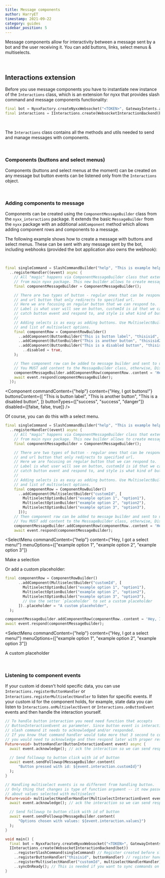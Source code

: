```yaml
---
title: Message components
author: HarryET
timestamp: 2021-09-22
category: guides
sidebar_position: 5
---
```



Message components allow for interactivity between a message sent by a bot and the user receiving it. You can add buttons, links, select menus & multiselects.

<br />

## Interactions extension

Before you use message components you have to instantiate new instance of the `Interactions` class, which is an extension for nyxx that provides slash command and message components functionality:

```dart
final bot = NyxxFactory.createNyxxWebsocket("<TOKEN>", GatewayIntents.allUnprivileged);
final interactions = IInteractions.create(WebsocketInteractionBackend(bot));
```


<br />

The `Interactions` class contains all the methods and utils needed to send and manage messages with components.

<br />

### Components (buttons and select menus)

Components (buttons and select menus at the moment) can be created on any message but button events can be listened only from the `Interactions` object.

<br />

### Adding components to message

Components can be created using the `ComponentMessageBuilder` class from the `nyxx_interactions` package. It extends the basic
`MessageBuilder` from the `nyxx` package with an additional `addComponent` method which allows adding component rows and
components to a message.

The following example shows how to create a message with buttons and select menus. These can be sent with any message
sent by the bot, including webhooks (provided the bot application also owns the webhook):

<br />

```dart
final singleCommand = SlashCommandBuilder("help", "This is example help command", [])
  ..registerHandler((event) async {
    // All "magic" happens via ComponentMessageBuilder class that extends MessageBuilder
    // from main nyxx package. This new builder allows to create message with components.
    final componentMessageBuilder = ComponentMessageBuilder();

    // There are two types of button - regular ones that can be responded to an interaction
    // and url button that only redirects to specified url.
    // Here we are focusing on regular button that we can respond to.
    // Label is what user will see on button, customId is id that we ca use later to
    // catch button event and respond to, and style is what kind of button we want create.
    //
    // Adding selects is as easy as adding buttons. Use MultiselectBuilder with custom id
    // and list of multiselect options.
    final componentRow = ComponentRowBuilder()
      ..addComponent(ButtonBuilder("This is button label", "thisisid", ButtonStyle.success))
      ..addComponent(ButtonBuilder("This is another button", "thisisid2", ButtonStyle.success))
      ..addComponent(ButtonBuilder("This is a disabled button", "thisisid3", ButtonStyle.danger)
        ..disabled = true,
    );

    // Then component row can be added to message builder and sent to user.
    // You MUST add content to the MessageBuilder class, otherwise, Discord will throw an error.
    componentMessageBuilder.addComponentRow(componentRow..content = 'Hey, I got buttons!');
    await event.respond(componentMessageBuilder);
  });
```

<Component
  commandContent={"help"}
  content={"Hey, I got buttons!"}
  buttonsContent={[
    "This is button label",
    "This is another button",
    "This is a disabled button",
  ]}
  buttonTypes={["success", "success", "danger"]}
  disabled={[false, false, true]}
/>

Of course, you can do this with a select menu.

```dart
final singleCommand = SlashCommandBuilder("help", "This is example help command", [])
  ..registerHandler((event) async {
    // All "magic" happens via ComponentMessageBuilder class that extends MessageBuilder
    // from main nyxx package. This new builder allows to create message with components.
    final componentMessageBuilder = ComponentMessageBuilder();

    // There are two types of button - regular ones that can be responded to an interaction
    // and url button that only redirects to specified url.
    // Here we are focusing on regular button that we can respond to.
    // Label is what user will see on button, customId is id that we ca use later to
    // catch button event and respond to, and style is what kind of button we want create.
    //
    // Adding selects is as easy as adding buttons. Use MultiselectBuilder with custom id
    // and list of multiselect options.
    final componentRow = ComponentRowBuilder()
      ..addComponent(MultiselectBuilder("customId", [
        MultiselectOptionBuilder("example option 1", "option1"),
        MultiselectOptionBuilder("example option 2", "option2"),
        MultiselectOptionBuilder("example option 3", "option3"),
      ]));
    // Then component row can be added to message builder and sent to user.
    // You MUST add content to the MessageBuilder class, otherwise, Discord will throw an error.
    componentMessageBuilder.addComponentRow(componentRow..content = 'Hey, I got a select menu!');
    await event.respond(componentMessageBuilder);
```

<SelectMenu
  commandContent={"help"}
  content={"Hey, I got a select menu!"}
  menuOptions={["example option 1", "example option 2", "example option 3"]}
>
  Make a selection
</SelectMenu>

Or add a custom placeholder:

```dart
final componentRow = ComponentRowBuilder()
      ..addComponent(MultiselectBuilder("customId", [
        MultiselectOptionBuilder("example option 1", "option1"),
        MultiselectOptionBuilder("example option 2", "option2"),
        MultiselectOptionBuilder("example option 3", "option3"),
        // Use the setter `placeholder` to set a custom placeholder
      ])..placeholder = "A custom placeholder",
  );

componentMessageBuilder.addComponentRow(componentRow..content = 'Hey, I got a select menu!');
await event.respond(componentMessageBuilder);
```

<SelectMenu
  commandContent={"help"}
  content={"Hey, I got a select menu!"}
  menuOptions={["example option 1", "example option 2", "example option 3"]}
>
  A custom placeholder
</SelectMenu>

<br />

### Listening to component events

If your custom id doesn't hold specific data, you can use `Interactions.registerButtonHandler` or `Interactions.registerMultiselectHandler`
to listen for specific events. If your custom id for the component holds, for example, state data you can listen to
`Interactions.onMultiselectEvent` or `Interactions.onButtonEvent` events and then handle the interaction yourself.

```dart
// To handle button interaction you need need function that accepts
// ButtonInteractionEvent as parameter. Since button event is interaction like
// slash command it needs to acknowledged and/or responded.
// If you know that command handler would take more that 3 second to complete
// you would need to acknowledge and then respond later with proper result.
Future<void> buttonHandler(ButtonInteractionEvent event) async {
  await event.acknowledge(); // ack the interaction so we can send response later

  // Send followup to button click with id of button
  await event.sendFollowup(MessageBuilder.content(
      "Button pressed with id: ${event.interaction.customId}")
  );
}

// Handling multiselect events is no different from handling button.
// Only thing that changes is type of function argument -- it now passes information
// about values selected with multiselect
Future<void> multiselectHandlerHandler(MultiselectInteractionEvent event) async {
  await event.acknowledge(); // ack the interaction so we can send response later

  // Send followup to button click with id of button
  await event.sendFollowup(MessageBuilder.content(
      "Options chosen with values: ${event.interaction.values}")
  );
}

void main() {
  final bot = NyxxFactory.createNyxxWebsocket("<TOKEN>", GatewayIntents.allUnprivileged);
  IInteractions.create(WebsocketInteractionBackend(bot))
    ..registerSlashCommand(singleCommand) // Register created before slash command
    ..registerButtonHandler("thisisid", buttonHandler) // register handler for button with id: thisisid
    ..registerMultiselectHandler("customId", multiselectHandlerHandler) // register handler for multiselect with id: customId
    ..syncOnReady(); // This is needed if you want to sync commands on bot startup.
}
```
